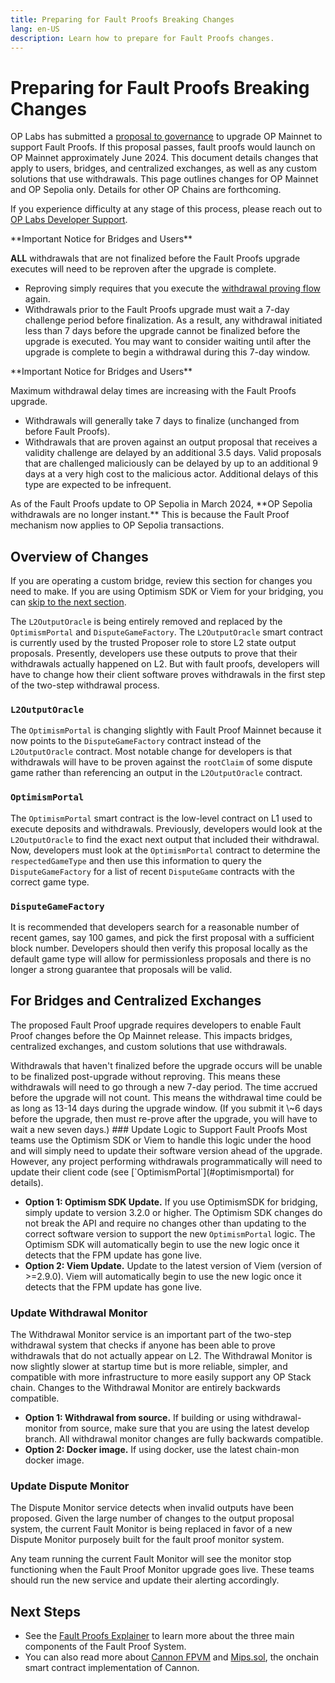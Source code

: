 ```yaml
---
title: Preparing for Fault Proofs Breaking Changes
lang: en-US
description: Learn how to prepare for Fault Proofs changes.
---
```



# Preparing for Fault Proofs Breaking Changes

OP Labs has submitted a [proposal to governance](https://gov.optimism.io/t/upgrade-proposal-fault-proofs/8161) to upgrade OP Mainnet to support Fault Proofs. If this proposal passes, fault proofs would launch on OP Mainnet approximately June 2024. This document details changes that apply to users, bridges, and centralized exchanges, as well as any custom solutions that use withdrawals. This page outlines changes for OP Mainnet and OP Sepolia only. Details for other OP Chains are forthcoming.

If you experience difficulty at any stage of this process, please reach out to [OP Labs Developer Support](https://github.com/ethereum-optimism/developers/discussions).

<Callout type="error">
 **Important Notice for Bridges and Users**

**ALL** withdrawals that are not finalized before the Fault Proofs upgrade executes will need to be reproven after the upgrade is complete.

  *   Reproving simply requires that you execute the [withdrawal proving flow](https://docs.optimism.io/stack/protocol/rollup/withdrawal-flow) again.
  *   Withdrawals prior to the Fault Proofs upgrade must wait a 7-day challenge period before finalization. As a result, any withdrawal initiated less than 7 days before the upgrade cannot be finalized before the upgrade is executed. You may want to consider waiting until after the upgrade is complete to begin a withdrawal during this 7-day window.
</Callout>

<Callout type="warning">
  **Important Notice for Bridges and Users**
  
  Maximum withdrawal delay times are increasing with the Fault Proofs upgrade.
  *   Withdrawals will generally take 7 days to finalize (unchanged from before Fault Proofs).
  *   Withdrawals that are proven against an output proposal that receives a validity challenge are delayed by an additional 3.5 days. Valid proposals that are challenged maliciously can be delayed by up to an additional 9 days at a very high cost to the malicious actor. Additional delays of this type are expected to be infrequent.
</Callout>

<Callout type="warning">
  As of the Fault Proofs update to OP Sepolia in March 2024, **OP Sepolia withdrawals are no longer instant.** This is because the Fault Proof mechanism now applies to OP Sepolia transactions.
</Callout>

## Overview of Changes

If you are operating a custom bridge, review this section for changes you need to make. If you are using Optimism SDK or Viem for your bridging, you can [skip to the next section](#for-bridges-and-centralized-exchanges).

The `L2OutputOracle` is being entirely removed and replaced by the `OptimismPortal` and `DisputeGameFactory`. The `L2OutputOracle` smart contract is currently used by the trusted Proposer role to store L2 state output proposals.
Presently, developers use these outputs to prove that their withdrawals actually happened on L2. But with fault proofs, developers will have to change how their client software proves withdrawals in the first step of the two-step withdrawal process.

### `L2OutputOracle`

The `OptimismPortal` is changing slightly with Fault Proof Mainnet because it now points to the `DisputeGameFactory` contract instead of the `L2OutputOracle` contract.
Most notable change for developers is that withdrawals will have to be proven against the `rootClaim` of some dispute game rather than referencing an output in the `L2OutputOracle` contract.

### `OptimismPortal`

The `OptimismPortal` smart contract is the low-level contract on L1 used to execute deposits and withdrawals.
Previously, developers would look at the `L2OutputOracle` to find the exact next output that included their withdrawal.
Now, developers must look at the `OptimismPortal` contract to determine the `respectedGameType` and then use this information to query the `DisputeGameFactory` for a list of recent `DisputeGame` contracts with the correct game type.

### `DisputeGameFactory`

It is recommended that developers search for a reasonable number of recent games, say 100 games, and pick the first proposal with a sufficient block number.
Developers should then verify this proposal locally as the default game type will allow for permissionless proposals and there is no longer a strong guarantee that proposals will be valid.

## For Bridges and Centralized Exchanges

The proposed Fault Proof upgrade requires developers to enable Fault Proof changes before the Op Mainnet release. This impacts bridges, centralized exchanges, and custom solutions that use withdrawals.

<Callout type="error">
  Withdrawals that haven't finalized before the upgrade occurs will be unable to be finalized post-upgrade without reproving. This means these withdrawals will need to go through a new 7-day period. The time accrued before the upgrade will not count.
  This means the withdrawal time could be as long as 13-14 days during the upgrade window. (If you submit it \~6 days before the upgrade, then must re-prove after the upgrade, you will have to wait a new seven days.)
</Callout>

<Steps>
  ### Update Logic to Support Fault Proofs

  <Callout type="info">
    Most teams use the Optimism SDK or Viem to handle this logic under the hood and will simply need to update their software version ahead of the upgrade. However, any project performing withdrawals programmatically will need to update their client code (see [`OptimismPortal`](#optimismportal) for details).
  </Callout>

  *   **Option 1: Optimism SDK Update.** If you use OptimismSDK for bridging, simply update to version 3.2.0 or higher.
      The Optimism SDK changes do not break the API and require no changes other than updating to the correct software version to support the new `OptimismPortal` logic. The Optimism SDK will automatically begin to use the new logic once it detects that the FPM update has gone live.
  *   **Option 2: Viem Update.** Update to the latest version of Viem (version of >=2.9.0). Viem will automatically begin to use the new logic once it detects that the FPM update has gone live.

  ### Update Withdrawal Monitor

  The Withdrawal Monitor service is an important part of the two-step withdrawal system that checks if anyone has been able to prove withdrawals that do not actually appear on L2.
  The Withdrawal Monitor is now slightly slower at startup time but is more reliable, simpler, and compatible with more infrastructure to more easily support any OP Stack chain.
  Changes to the Withdrawal Monitor are entirely backwards compatible.

  *   **Option 1: Withdrawal from source.** If building or using withdrawal-monitor from source, make sure that you are using the latest develop branch. All withdrawal monitor changes are fully backwards compatible.
  *   **Option 2: Docker image.** If using docker, use the latest chain-mon docker image.

  ### Update Dispute Monitor

  The Dispute Monitor service detects when invalid outputs have been proposed. Given the large number of changes to the output proposal system, the current Fault Monitor is being replaced in favor of a new Dispute Monitor purposely built for the fault proof monitor system.

  <Callout type="warning">
    Any team running the current Fault Monitor will see the monitor stop functioning when the Fault Proof Monitor upgrade goes live. These teams should run the new service and update their alerting accordingly.
  </Callout>
</Steps>

## Next Steps

*   See the [Fault Proofs Explainer](/stack/protocol/fault-proofs/explainer) to learn more about the three main components of the Fault Proof System.
*   You can also read more about [Cannon FPVM](/stack/protocol/fault-proofs/cannon) and [Mips.sol](/stack/protocol/fault-proofs/mips), the onchain smart contract implementation of Cannon.
